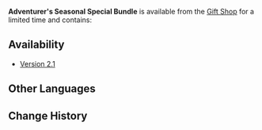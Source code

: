 {{Item Infobox
|id           = 115034
|type         = Bundles
|rarity       = 3
|description  = 
|source1      = [[Gift Shop]] for a limited time
}}
'''Adventurer's Seasonal Special Bundle''' is available from the [[Gift Shop]] for a limited time and contains: {{Card|Exotic Share Bundle|6}}{{Card|Mora|60,000}}

==Availability==
*[[Version 2.1]]

==Other Languages==
{{Other Languages
|en      = Adventurer's Seasonal Special Bundle
|zhs     = 冒险旺季特供包
|zhs_rm  = Màoxiǎn Wàngjì Tègōng Bāo
|zht     = 冒險旺季限定包
|zht_rm  = Màoxiǎn Wàngjì Xiàndìng Bāo
|zh_tl   = Adventure Season Special Bundle
|ja      = 冒険ピークシーズン限定パック
|ja_rm   = Bouken Piikushiizun Gentei Pakku
|ja_tl   = Adventure Peak Season Limited Pack
|ko      = 모험 성수기 특별 패키지
|ko_rm   = Moheom Seongsugi Teukbyeol Paekiji
|ko_tl   = Adventure Peak Season Special Package
|es      = Paquete especial de temporada del aventurero
|es_tl   = Adventurer's Special Seasonal Package
|fr      = Pack saisonnier spécial de l'aventurier
|fr_tl   = Adventurer's Seasonal Special Pack
|ru      = Особый сезонный набор приключений
|ru_tl   = 
|th      = แพ็กพิเศษประจำซีซันของนักผจญภัย
|th_rm   = 
|th_tl   = 
|vi      = Túi Nguyên Liệu Cao Điểm Mạo Hiểm
|vi_tl   = 
|de      = Sonderpaket der Abenteurersaison
|de_tl   = Special Pack of the Adventure Season
|id      = Adventurer's Seasonal Special Bundle
|pt      = Pacote Sazonal Especial do Aventureiro
|pt_tl   = 
}}

==Change History==
{{Change History|2.1}}